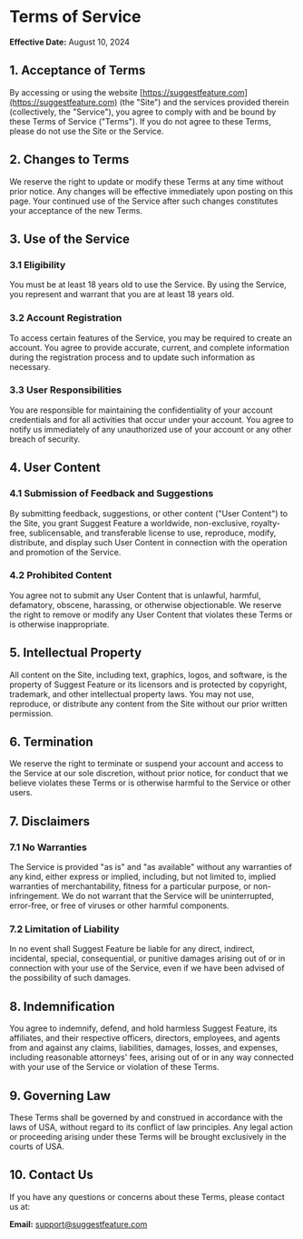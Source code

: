 # Terms of Service

**Effective Date:** August 10, 2024

## 1. Acceptance of Terms

By accessing or using the website [https://suggestfeature.com](https://suggestfeature.com) (the "Site") and the services provided therein (collectively, the "Service"), you agree to comply with and be bound by these Terms of Service ("Terms"). If you do not agree to these Terms, please do not use the Site or the Service.

## 2. Changes to Terms

We reserve the right to update or modify these Terms at any time without prior notice. Any changes will be effective immediately upon posting on this page. Your continued use of the Service after such changes constitutes your acceptance of the new Terms.

## 3. Use of the Service

### 3.1 Eligibility

You must be at least 18 years old to use the Service. By using the Service, you represent and warrant that you are at least 18 years old.

### 3.2 Account Registration

To access certain features of the Service, you may be required to create an account. You agree to provide accurate, current, and complete information during the registration process and to update such information as necessary.

### 3.3 User Responsibilities

You are responsible for maintaining the confidentiality of your account credentials and for all activities that occur under your account. You agree to notify us immediately of any unauthorized use of your account or any other breach of security.

## 4. User Content

### 4.1 Submission of Feedback and Suggestions

By submitting feedback, suggestions, or other content ("User Content") to the Site, you grant Suggest Feature a worldwide, non-exclusive, royalty-free, sublicensable, and transferable license to use, reproduce, modify, distribute, and display such User Content in connection with the operation and promotion of the Service.

### 4.2 Prohibited Content

You agree not to submit any User Content that is unlawful, harmful, defamatory, obscene, harassing, or otherwise objectionable. We reserve the right to remove or modify any User Content that violates these Terms or is otherwise inappropriate.

## 5. Intellectual Property

All content on the Site, including text, graphics, logos, and software, is the property of Suggest Feature or its licensors and is protected by copyright, trademark, and other intellectual property laws. You may not use, reproduce, or distribute any content from the Site without our prior written permission.

## 6. Termination

We reserve the right to terminate or suspend your account and access to the Service at our sole discretion, without prior notice, for conduct that we believe violates these Terms or is otherwise harmful to the Service or other users.

## 7. Disclaimers

### 7.1 No Warranties

The Service is provided "as is" and "as available" without any warranties of any kind, either express or implied, including, but not limited to, implied warranties of merchantability, fitness for a particular purpose, or non-infringement. We do not warrant that the Service will be uninterrupted, error-free, or free of viruses or other harmful components.

### 7.2 Limitation of Liability

In no event shall Suggest Feature be liable for any direct, indirect, incidental, special, consequential, or punitive damages arising out of or in connection with your use of the Service, even if we have been advised of the possibility of such damages.

## 8. Indemnification

You agree to indemnify, defend, and hold harmless Suggest Feature, its affiliates, and their respective officers, directors, employees, and agents from and against any claims, liabilities, damages, losses, and expenses, including reasonable attorneys' fees, arising out of or in any way connected with your use of the Service or violation of these Terms.

## 9. Governing Law

These Terms shall be governed by and construed in accordance with the laws of USA, without regard to its conflict of law principles. Any legal action or proceeding arising under these Terms will be brought exclusively in the courts of USA.

## 10. Contact Us

If you have any questions or concerns about these Terms, please contact us at:

**Email:** [support@suggestfeature.com](mailto:support@suggestfeature.com)
